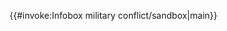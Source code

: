 <includeonly>{{#invoke:Infobox military conflict/sandbox|main}}</includeonly><noinclude>{{documentation}}</noinclude>